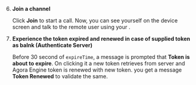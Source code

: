 
6. **Join a channel**  

    Click **Join** to start a call. Now, you can see yourself on the device screen and talk to the remote user using your <Vpl k="CLIENT"/>.

7. **Experience the token expired and renewed in case of supplied token as balnk (Authenticate Server)** 

    Before 30 second of `expireTime`, a message is prompted that **Token is about to expire**. On clicking it a new token retrieves from server and Agora Engine token is renewed with new token. you get a message **Token Renewed** to validate the same. 
